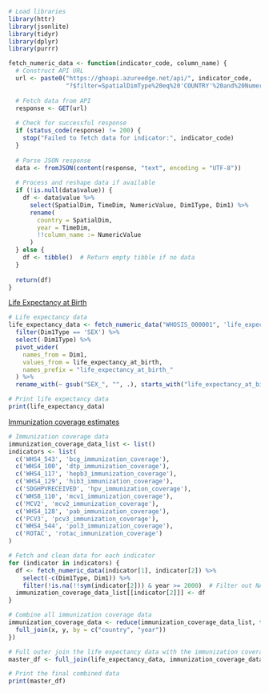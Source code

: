 ```r
# Load libraries
library(httr)    
library(jsonlite) 
library(tidyr)   
library(dplyr)   
library(purrr)
```


```r
fetch_numeric_data <- function(indicator_code, column_name) {
  # Construct API URL
  url <- paste0("https://ghoapi.azureedge.net/api/", indicator_code, 
                "?$filter=SpatialDimType%20eq%20'COUNTRY'%20and%20NumericValue%20ne%20null")
  
  # Fetch data from API
  response <- GET(url)
  
  # Check for successful response
  if (status_code(response) != 200) {
    stop("Failed to fetch data for indicator:", indicator_code)
  }
  
  # Parse JSON response
  data <- fromJSON(content(response, "text", encoding = "UTF-8"))
  
  # Process and reshape data if available
  if (!is.null(data$value)) {
    df <- data$value %>%
      select(SpatialDim, TimeDim, NumericValue, Dim1Type, Dim1) %>%
      rename(
        country = SpatialDim,
        year = TimeDim,
        !!column_name := NumericValue
      )
  } else {
    df <- tibble()  # Return empty tibble if no data
  }
  
  return(df)
}
```


[Life Expectancy at Birth](https://www.who.int/data/gho/data/indicators/indicator-details/GHO/life-expectancy-at-birth-(years))
```r
# Life expectancy data
life_expectancy_data <- fetch_numeric_data("WHOSIS_000001", 'life_expectancy_at_birth') %>%
  filter(Dim1Type == 'SEX') %>%
  select(-Dim1Type) %>%
  pivot_wider(
    names_from = Dim1,
    values_from = life_expectancy_at_birth,
    names_prefix = "life_expectancy_at_birth_"
  ) %>%
  rename_with(~ gsub("SEX_", "", .), starts_with("life_expectancy_at_birth_"))

# Print life expectancy data
print(life_expectancy_data)
```


[Immunization coverage estimates](https://www.who.int/data/gho/data/themes/topics/indicator-groups/indicator-group-details/GHO/immunization-coverage-estimates)
```r
# Immunization coverage data
immunization_coverage_data_list <- list()
indicators <- list(
  c('WHS4_543', 'bcg_immunization_coverage'),
  c('WHS4_100', 'dtp_immunization_coverage'),
  c('WHS4_117', 'hepb3_immunization_coverage'),
  c('WHS4_129', 'hib3_immunization_coverage'),
  c('SDGHPVRECEIVED', 'hpv_immunization_coverage'),
  c('WHS8_110', 'mcv1_immunization_coverage'),
  c('MCV2', 'mcv2_immunization_coverage'),
  c('WHS4_128', 'pab_immunization_coverage'),
  c('PCV3', 'pcv3_immunization_coverage'),
  c('WHS4_544', 'pol3_immunization_coverage'),
  c('ROTAC', 'rotac_immunization_coverage')
)

# Fetch and clean data for each indicator
for (indicator in indicators) {
  df <- fetch_numeric_data(indicator[1], indicator[2]) %>%
    select(-c(Dim1Type, Dim1)) %>%
    filter(!is.na(!!sym(indicator[2])) & year >= 2000)  # Filter out NA values and years before 2000
  immunization_coverage_data_list[[indicator[2]]] <- df
}

# Combine all immunization coverage data
immunization_coverage_data <- reduce(immunization_coverage_data_list, function(x, y) {
  full_join(x, y, by = c("country", "year"))
})
```


```r
# Full outer join the life expectancy data with the immunization coverage data
master_df <- full_join(life_expectancy_data, immunization_coverage_data, by = c("country", "year"))

# Print the final combined data
print(master_df)
```

